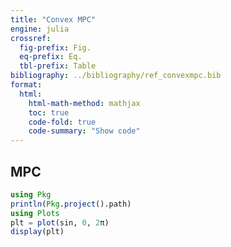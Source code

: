 ```yaml
---
title: "Convex MPC"
engine: julia
crossref:
  fig-prefix: Fig.
  eq-prefix: Eq.
  tbl-prefix: Table
bibliography: ../bibliography/ref_convexmpc.bib
format:
  html:
    html-math-method: mathjax
    toc: true
    code-fold: true
    code-summary: "Show code"
---
```



## MPC



```julia
using Pkg
println(Pkg.project().path)
using Plots
plt = plot(sin, 0, 2π)
display(plt)
```



